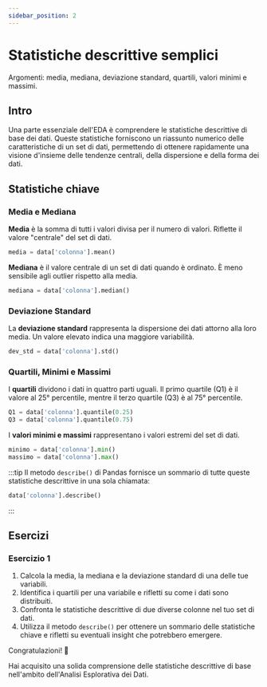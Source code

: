 ```yaml
---
sidebar_position: 2
---
```


# Statistiche descrittive semplici
Argomenti: media, mediana, deviazione standard, quartili, valori minimi e massimi.

## Intro

Una parte essenziale dell'EDA è comprendere le statistiche descrittive di base dei dati. Queste statistiche forniscono un riassunto numerico delle caratteristiche di un set di dati, permettendo di ottenere rapidamente una visione d'insieme delle tendenze centrali, della dispersione e della forma dei dati.

## Statistiche chiave

### Media e Mediana

**Media** è la somma di tutti i valori divisa per il numero di valori. Riflette il valore "centrale" del set di dati.

```python
media = data['colonna'].mean()
```

**Mediana** è il valore centrale di un set di dati quando è ordinato. È meno sensibile agli outlier rispetto alla media.


```python
mediana = data['colonna'].median()
```

### Deviazione Standard

La **deviazione standard** rappresenta la dispersione dei dati attorno alla loro media. Un valore elevato indica una maggiore variabilità.

```python
dev_std = data['colonna'].std()
```

### Quartili, Minimi e Massimi

I **quartili** dividono i dati in quattro parti uguali. Il primo quartile (Q1) è il valore al 25° percentile, mentre il terzo quartile (Q3) è al 75° percentile.

```python
Q1 = data['colonna'].quantile(0.25)
Q3 = data['colonna'].quantile(0.75)
```

I **valori minimi e massimi** rappresentano i valori estremi del set di dati.

```python
minimo = data['colonna'].min()
massimo = data['colonna'].max()
```

:::tip 
Il metodo `describe()` di Pandas fornisce un sommario di tutte queste statistiche descrittive in una sola chiamata:

```python
data['colonna'].describe()
```
:::

## Esercizi

### Esercizio 1

1.  Calcola la media, la mediana e la deviazione standard di una delle tue variabili.
2.  Identifica i quartili per una variabile e rifletti su come i dati sono distribuiti.
3.  Confronta le statistiche descrittive di due diverse colonne nel tuo set di dati.
4.  Utilizza il metodo `describe()` per ottenere un sommario delle statistiche chiave e rifletti su eventuali insight che potrebbero emergere.

Congratulazioni! 🎉

Hai acquisito una solida comprensione delle statistiche descrittive di base nell'ambito dell'Analisi Esplorativa dei Dati.